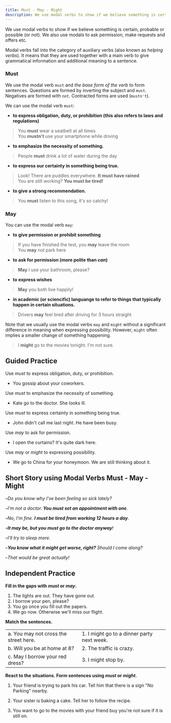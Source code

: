 ```yaml
---
title: Must - May - Might
description: We use modal verbs to show if we believe something is certain, probable or possible (or not). We also use modals to ask permission, make requests and offers etc.
---
```


We use modal verbs to show if we believe something is certain, probable or possible (or not). We also use modals to ask permission, make requests and offers etc.

Modal verbs fall into the category of auxiliary verbs (also known as _helping verbs_). It means that they are used together with a main verb to give grammatical information and additional meaning to a sentence.

### Must

We use the modal verb `must` and _the base form of the verb_ to form sentences. Questions are formed by inverting the subject and `must`. Negatives are formed with `not`. Contracted forms are used (`mustn't`).

We can use the modal verb `must`:

- **to express obligation, duty, or prohibition (this also refers to laws and regulations)**

> You **must** wear a seatbelt at all times  
> You **mustn't** use your smartphone while driving

- **to emphasize the necessity of something.**

> People **must** drink a lot of water during the day

- **to express our certainty in something being true.**

> Look! There are puddles everywhere. **It must have rained**  
> You are still working? **You must be tired!**

- **to give a strong recommendation.**

> You **must** listen to this song, it's so catchy!

### May

You can use the modal verb `may`:

- **to give permission or prohibit something**

> If you have finished the test, you **may** leave the room  
> You **may** not park here

- **to ask for permission (more polite than _can_)**

> **May** I use your bathroom, please?

- **to express wishes**

> **May** you both live happily!

- **in academic (or sciencific) languange to refer to things that typically happen in certain situations.**

> Drivers **may** feel tired after driving for 3 hours straight

Note that we usually use the modal verbs `may` and `might` without a significant difference in meaning when expressing possibility. However, `might` often implies a smaller change of something happening.

> I **might** go to the movies tonight. I'm not sure.

## Guided Practice

<Sidenote mt={8}>Use _must_ to express obligation, duty, or prohibition.</Sidenote>

- You <Blank /> gossip about your coworkers. <InfoTooltip label="mustn't" />

<Sidenote>Use _must_ to emphasize the necessity of something.</Sidenote>

- Kate <Blank /> go to the doctor. She looks ill. <InfoTooltip label="must" />

<Sidenote>Use _must_ to express certainty in something being true.</Sidenote>

- John didn't call me last night. He <Blank /> have been busy. <InfoTooltip label="must" />

<Sidenote>Use _may_ to ask for permission.</Sidenote>

- <Blank /> I open the curtains? It's quite dark here. <InfoTooltip label="May" />

<Sidenote>Use _may_ or _might_ to expressing possibility.</Sidenote>

- We <Blank /> go to China for your honeymoon. We are still thinking about it. <InfoTooltip label="might" />

## Short Story using Modal Verbs Must - May - Might

–_Do you know why I've been feeling so sick lately?_

–_I'm not a doctor. **You must set an appointment with one**._

–_No, I'm fine. **I must be tired from working 12 hours a day**._

–_**It may be, but you must go to the doctor anyway**!_

–_I'll try to sleep more._

–_**You know what it might get worse, right?** Should I come along?_

–_That would be great actually!_

## Independent Practice

**Fill in the gaps with _must_ or _may_.**

1. The lights are out. They <Blank /> have gone out. <InfoTooltip label="must" />
2. <Blank /> I borrow your pen, please? <InfoTooltip label="May" />
3. You <Blank /> go once you fill out the papers. <InfoTooltip label="may" />
4. We <Blank /> go now. Otherwise we'll miss our flight. <InfoTooltip label="must" />

**Match the sentences.**

|                                       |                                            |                              |
| :------------------------------------ | :----------------------------------------- | :--------------------------- |
| a. You may not cross the street here. | 1. I might go to a dinner party next week. | <InfoTooltip label="a, 2" /> |
| b. Will you be at home at 8?          | 2. The traffic is crazy.                   | <InfoTooltip label="b, 3" /> |
| c. May I borrow your red dress?       | 3. I might stop by.                        | <InfoTooltip label="c, 1" /> |

**React to the situations. Form sentences using _must_ or _might_.**

1. Your friend is trying to park his car. Tell him that there is a sign "No Parking" nearby. <InfoTooltip label="You mustn't park here." />

2. Your sister is baking a cake. Tell her to follow the recipe. <InfoTooltip label="You must follow the recipe." />

3. You want to go to the movies with your friend buy you're not sure if it is still on. <InfoTooltip label="We might go to the movies." />
